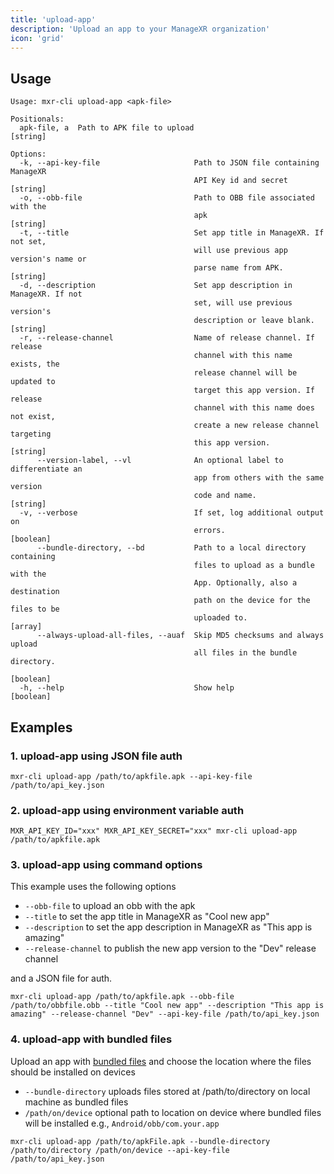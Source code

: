 ```yaml
---
title: 'upload-app'
description: 'Upload an app to your ManageXR organization'
icon: 'grid'
---
```

## Usage
```
Usage: mxr-cli upload-app <apk-file>

Positionals:
  apk-file, a  Path to APK file to upload                               [string]

Options:
  -k, --api-key-file                     Path to JSON file containing ManageXR
                                         API Key id and secret          [string]
  -o, --obb-file                         Path to OBB file associated with the
                                         apk                            [string]
  -t, --title                            Set app title in ManageXR. If not set,
                                         will use previous app version's name or
                                         parse name from APK.           [string]
  -d, --description                      Set app description in ManageXR. If not
                                         set, will use previous version's
                                         description or leave blank.    [string]
  -r, --release-channel                  Name of release channel. If release
                                         channel with this name exists, the
                                         release channel will be updated to
                                         target this app version. If release
                                         channel with this name does not exist,
                                         create a new release channel targeting
                                         this app version.              [string]
      --version-label, --vl              An optional label to differentiate an
                                         app from others with the same version
                                         code and name.                 [string]
  -v, --verbose                          If set, log additional output on
                                         errors.                       [boolean]
      --bundle-directory, --bd           Path to a local directory containing
                                         files to upload as a bundle with the
                                         App. Optionally, also a destination
                                         path on the device for the files to be
                                         uploaded to.                    [array]
      --always-upload-all-files, --auaf  Skip MD5 checksums and always upload
                                         all files in the bundle directory.
                                                                       [boolean]
  -h, --help                             Show help                     [boolean]
```
## Examples
### 1. upload-app using JSON file auth
```
mxr-cli upload-app /path/to/apkfile.apk --api-key-file /path/to/api_key.json
```
### 2. upload-app using environment variable auth
```
MXR_API_KEY_ID="xxx" MXR_API_KEY_SECRET="xxx" mxr-cli upload-app /path/to/apkfile.apk
```
### 3. upload-app using command options
This example uses the following options
- `--obb-file` to upload an obb with the apk
- `--title` to set the app title in ManageXR as "Cool new app"
- `--description` to set the app description in ManageXR as  "This app is amazing"
- `--release-channel` to publish the new app version to the "Dev" release channel

and a JSON file for auth.

```
mxr-cli upload-app /path/to/apkfile.apk --obb-file  /path/to/obbfile.obb --title "Cool new app" --description "This app is amazing" --release-channel "Dev" --api-key-file /path/to/api_key.json
```

### 4. upload-app with bundled files
Upload an app with [bundled files](https://help.managexr.com/en/articles/8013220-bundle-files-with-your-app) and choose the location where the files should be installed on devices

- `--bundle-directory` uploads files stored at /path/to/directory on local machine as bundled files
- `/path/on/device` optional path to location on device where bundled files will be installed e.g., `Android/obb/com.your.app`

```
mxr-cli upload-app /path/to/apkFile.apk --bundle-directory /path/to/directory /path/on/device --api-key-file /path/to/api_key.json
```

